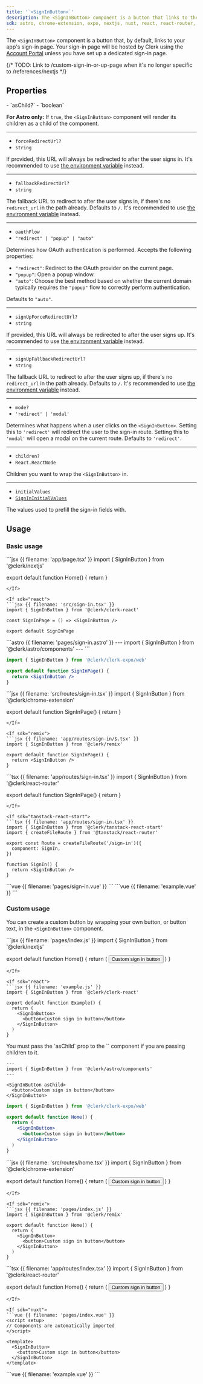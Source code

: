 ```yaml
---
title: '`<SignInButton>`'
description: The <SignInButton> component is a button that links to the sign-in page or displays the sign-in modal.
sdk: astro, chrome-extension, expo, nextjs, nuxt, react, react-router, remix, tanstack-react-start, vue
---
```


The `<SignInButton>` component is a button that, by default, links to your app's sign-in page. Your sign-in page will be hosted by Clerk using the [Account Portal](/docs/account-portal/overview) unless you have set up a dedicated sign-in page.

{/* TODO: Link to /custom-sign-in-or-up-page when it's no longer specific to /references/nextjs */}

## Properties

<Properties>
  - `asChild?`
  - `boolean`

  **For Astro only:** If `true`, the `<SignInButton>` component will render its children as a child of the component.

  ---

  - `forceRedirectUrl?`
  - `string`

  If provided, this URL will always be redirected to after the user signs in. It's recommended to use [the environment variable](/docs/deployments/clerk-environment-variables#sign-in-and-sign-up-redirects) instead.

  ---

  - `fallbackRedirectUrl?`
  - `string`

  The fallback URL to redirect to after the user signs in, if there's no `redirect_url` in the path already. Defaults to `/`. It's recommended to use [the environment variable](/docs/deployments/clerk-environment-variables#sign-in-and-sign-up-redirects) instead.

  ---

  - `oauthFlow`
  - `"redirect" | "popup" | "auto"`

  Determines how OAuth authentication is performed. Accepts the following properties:

  - `"redirect"`: Redirect to the OAuth provider on the current page.
  - `"popup"`: Open a popup window.
  - `"auto"`: Choose the best method based on whether the current domain typically requires the `"popup"` flow to correctly perform authentication.

  Defaults to `"auto"`.

  ---

  - `signUpForceRedirectUrl?`
  - `string`

  If provided, this URL will always be redirected to after the user signs up. It's recommended to use [the environment variable](/docs/deployments/clerk-environment-variables#sign-in-and-sign-up-redirects) instead.

  ---

  - `signUpFallbackRedirectUrl?`
  - `string`

  The fallback URL to redirect to after the user signs up, if there's no `redirect_url` in the path already. Defaults to `/`. It's recommended to use [the environment variable](/docs/deployments/clerk-environment-variables#sign-in-and-sign-up-redirects) instead.

  ---

  - `mode?`
  - `'redirect' | 'modal'`

  Determines what happens when a user clicks on the `<SignInButton>`. Setting this to `'redirect'` will redirect the user to the sign-in route. Setting this to `'modal'` will open a modal on the current route. Defaults to `'redirect'`.

  ---

  - `children?`
  - `React.ReactNode`

  Children you want to wrap the `<SignInButton>` in.

  ---

  - `initialValues`
  - [`SignInInitialValues`](/docs/references/javascript/types/sign-in-initial-values)

  The values used to prefill the sign-in fields with.
</Properties>

## Usage

### Basic usage

<If sdk="nextjs">
  ```jsx {{ filename: 'app/page.tsx' }}
  import { SignInButton } from '@clerk/nextjs'

  export default function Home() {
    return <SignInButton />
  }
  ```
</If>

<If sdk="react">
  ```jsx {{ filename: 'src/sign-in.tsx' }}
  import { SignInButton } from '@clerk/clerk-react'

  const SignInPage = () => <SignInButton />

  export default SignInPage
  ```
</If>

<If sdk="astro">
  ```astro {{ filename: 'pages/sign-in.astro' }}
  ---
  import { SignInButton } from '@clerk/astro/components'
  ---

  <SignInButton />
  ```
</If>

<If sdk="expo">
  <Include src="_partials/expo/web-only-callout" />

  ```jsx {{ filename: '/app/sign-in.web.tsx' }}
  import { SignInButton } from '@clerk/clerk-expo/web'

  export default function SignInPage() {
    return <SignInButton />
  }
  ```
</If>

<If sdk="chrome-extension">
  ```jsx {{ filename: 'src/routes/sign-in.tsx' }}
  import { SignInButton } from '@clerk/chrome-extension'

  export default function SignInPage() {
    return <SignInButton />
  }
  ```
</If>

<If sdk="remix">
  ```jsx {{ filename: 'app/routes/sign-in/$.tsx' }}
  import { SignInButton } from '@clerk/remix'

  export default function SignInPage() {
    return <SignInButton />
  }
  ```
</If>

<If sdk="react-router">
  ```tsx {{ filename: 'app/routes/sign-in.tsx' }}
  import { SignInButton } from '@clerk/react-router'

  export default function SignInPage() {
    return <SignInButton />
  }
  ```
</If>

<If sdk="tanstack-react-start">
  ```tsx {{ filename: 'app/routes/sign-in.tsx' }}
  import { SignInButton } from '@clerk/tanstack-react-start'
  import { createFileRoute } from '@tanstack/react-router'

  export const Route = createFileRoute('/sign-in')({
    component: SignIn,
  })

  function SignIn() {
    return <SignInButton />
  }
  ```
</If>

<If sdk="nuxt">
  ```vue {{ filename: 'pages/sign-in.vue' }}
  <script setup>
  // Components are automatically imported
  </script>

  <template>
    <SignInButton />
  </template>
  ```
</If>

<If sdk="vue">
  ```vue {{ filename: 'example.vue' }}
  <script setup>
  import { SignInButton } from '@clerk/vue'
  </script>

  <template>
    <SignInButton />
  </template>
  ```
</If>

### Custom usage

You can create a custom button by wrapping your own button, or button text, in the `<SignInButton>` component.

<If sdk="nextjs">
  ```jsx {{ filename: 'pages/index.js' }}
  import { SignInButton } from '@clerk/nextjs'

  export default function Home() {
    return (
      <SignInButton>
        <button>Custom sign in button</button>
      </SignInButton>
    )
  }
  ```
</If>

<If sdk="react">
  ```jsx {{ filename: 'example.js' }}
  import { SignInButton } from '@clerk/clerk-react'

  export default function Example() {
    return (
      <SignInButton>
        <button>Custom sign in button</button>
      </SignInButton>
    )
  }
  ```
</If>

<If sdk="astro">
  You must pass the `asChild` prop to the `<SignInButton>` component if you are passing children to it.

  ```astro {{ filename: 'pages/index.astro' }}
  ---
  import { SignInButton } from '@clerk/astro/components'
  ---

  <SignInButton asChild>
    <button>Custom sign in button</button>
  </SignInButton>
  ```
</If>

<If sdk="expo">
  <Include src="_partials/expo/web-only-callout" />

  ```jsx {{ filename: '/app/index.tsx' }}
  import { SignInButton } from '@clerk/clerk-expo/web'

  export default function Home() {
    return (
      <SignInButton>
        <button>Custom sign in button</button>
      </SignInButton>
    )
  }
  ```
</If>

<If sdk="chrome-extension">
  ```jsx {{ filename: 'src/routes/home.tsx' }}
  import { SignInButton } from '@clerk/chrome-extension'

  export default function Home() {
    return (
      <SignInButton>
        <button>Custom sign in button</button>
      </SignInButton>
    )
  }
  ```
</If>

<If sdk="remix">
  ```jsx {{ filename: 'pages/index.js' }}
  import { SignInButton } from '@clerk/remix'

  export default function Home() {
    return (
      <SignInButton>
        <button>Custom sign in button</button>
      </SignInButton>
    )
  }
  ```
</If>

<If sdk="react-router">
  ```tsx {{ filename: 'app/routes/index.tsx' }}
  import { SignInButton } from '@clerk/react-router'

  export default function Home() {
    return (
      <SignInButton>
        <button>Custom sign in button</button>
      </SignInButton>
    )
  }
  ```
</If>

<If sdk="nuxt">
  ```vue {{ filename: 'pages/index.vue' }}
  <script setup>
  // Components are automatically imported
  </script>

  <template>
    <SignInButton>
      <button>Custom sign in button</button>
    </SignInButton>
  </template>
  ```
</If>

<If sdk="vue">
  ```vue {{ filename: 'example.vue' }}
  <script setup>
  import { SignInButton } from '@clerk/vue'
  </script>

  <template>
    <SignInButton>
      <button>Custom sign in button</button>
    </SignInButton>
  </template>
  ```
</If>
